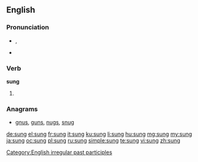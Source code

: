 {{also|súng|sừng}}

==English==

===Pronunciation===
* {{IPA|/sʌŋ/}}, {{SAMPA|/sVN/}}
* {{rhymes|ʌŋ}}

===Verb===
'''sung'''

# {{past participle of|sing}}

===Anagrams===
* [[gnus#English|gnus]], [[guns#English|guns]], [[nugs#English|nugs]], [[snug#English|snug]]

[[Category:English irregular past participles]]

[[de:sung]]
[[el:sung]]
[[fr:sung]]
[[it:sung]]
[[ku:sung]]
[[li:sung]]
[[hu:sung]]
[[mg:sung]]
[[my:sung]]
[[ja:sung]]
[[oc:sung]]
[[pl:sung]]
[[ru:sung]]
[[simple:sung]]
[[te:sung]]
[[vi:sung]]
[[zh:sung]]